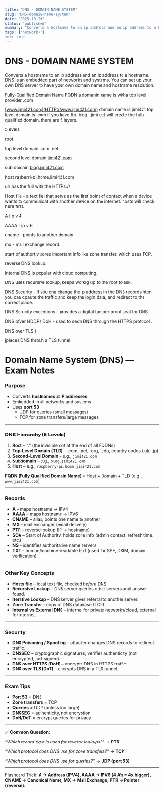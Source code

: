 ```yaml
---
title: "DNS - DOMAIN NAME SYSTEM"
slug: "DNS-domain-name-system"
date: "2025-10-29"
status: "published"
summary: "Converts a hostname to an ip address and an ip address to a hostname. DNS is an embedded part of networks and systems. You can set up your own DNS server to have your own domain na"
tags: ["network+"]
toc: true
---
```


# DNS - DOMAIN NAME SYSTEM

Converts a hostname to an ip address and an ip address to a hostname. DNS is an embedded part of networks and systems. You can set up your own DNS server to have your own domain name and hostname resolution. 

Fully-Qualified Domain Name FQDN a domanin name is witha top level provider .com 

[www.jimi421.com](HTTP://www.jimi421.com) domain name is jimi421 top level domain is .com if you have ftp. blog. .jimi ect will create the fully qualified domain. there are 5 layers. 

5 evels 

root. 

top level domain .com .net 

second level domain [jimi421.com](HTTP://jimi421.com) 

sub domain [blog.jimi421.com](HTTP://blog.jimi421.com) 

host rasberri-pi.home.jimi421.com

url has the full with the HTTPs:// 

Host file - a text fiel that servs as the first point of contact when a device wants to communicat with another device on the internet. hosts will check here first. 

A  i p v 4

AAAA - ip v 6 

cname - points to another domain 

mx -  mail exchange record. 

start of authortiy sores important info like zone transfer, which uses TCP. 

reverse DNS lookup. 

internal DNS is popular with cloud computing. 

DNS uses recursive lookup, keeps workig up to the root to ask. 

DNS Security - if you cna change the ip address in the DNS records hten you can cpaute the traffic and keep the login data, and redirect to the correct place. 

DNS Serucity excentions - provides a digital tamper proof seal for DNS 

DNS ofver HDDPs DoH - used to sedn DNS through the HTTPS protocol . 

DNS over TLS (

jplaces DNS throuh a TLS tunnel. 

# Domain Name System (DNS) — Exam Notes

### Purpose

- Converts **hostnames ⇄ IP addresses**
- Embedded in all networks and systems
- Uses **port 53**
    - UDP for queries (small messages)
    - TCP for zone transfers/large messages

---

### DNS Hierarchy (5 Levels)

1. **Root** – “.” (the invisible dot at the end of all FQDNs)
2. **Top-Level Domain (TLD)** – .com, .net, .org, .edu, country codes (.uk, .jp)
3. **Second-Level Domain** – e.g., `jimi421.com`
4. **Subdomain** – e.g., `blog.jimi421.com`
5. **Host** – e.g., `raspberry-pi.home.jimi421.com`

**FQDN (Fully Qualified Domain Name)** = Host + Domain + TLD (e.g., `www.jimi421.com`)

---

### Records

- **A** – maps hostname → IPV4
- **AAAA** – maps hostname → IPV6
- **CNAME** – alias; points one name to another
- **MX** – mail exchanger (email delivery)
- **PTR** – reverse lookup (IP → hostname)
- **SOA** – Start of Authority; holds zone info (admin contact, refresh time, etc.)
- **NS** – identifies authoritative name servers
- **TXT** – human/machine-readable text (used for SPF, DKIM, domain verification)

---

### Other Key Concepts

- **Hosts file** – local text file, checked *before* DNS.
- **Recursive Lookup** – DNS server queries other servers until answer found.
- **Iterative Lookup** – DNS server gives referral to another server.
- **Zone Transfer** – copy of DNS database (TCP).
- **Internal vs External DNS** – internal for private networks/cloud, external for internet.

---

### Security

- **DNS Poisoning / Spoofing** – attacker changes DNS records to redirect traffic.
- **DNSSEC** – cryptographic signatures; verifies authenticity (not encrypted, just signed).
- **DNS over HTTPS (DoH)** – encrypts DNS in HTTPS traffic.
- **DNS over TLS (DoT)** – encrypts DNS in a TLS tunnel.

---

### Exam Tips

- **Port 53** = DNS
- **Zone transfers** = TCP
- **Queries** = UDP (unless too large)
- **DNSSEC** = authenticity, not encryption
- **DoH/DoT** = encrypt queries for privacy

---

✅ **Common Question:**

*“Which record type is used for reverse lookups?”* → **PTR**

*“Which protocol does DNS use for zone transfers?”* → **TCP**

*“Which protocol does DNS use for queries?”* → **UDP (port 53)**

---

Flashcard Trick: **A → Address (IPV4), AAAA → IPV6 (4 A’s = 4x bigger), CNAME → Canonical Name, MX → Mail Exchange, PTR → Pointer (reverse).**